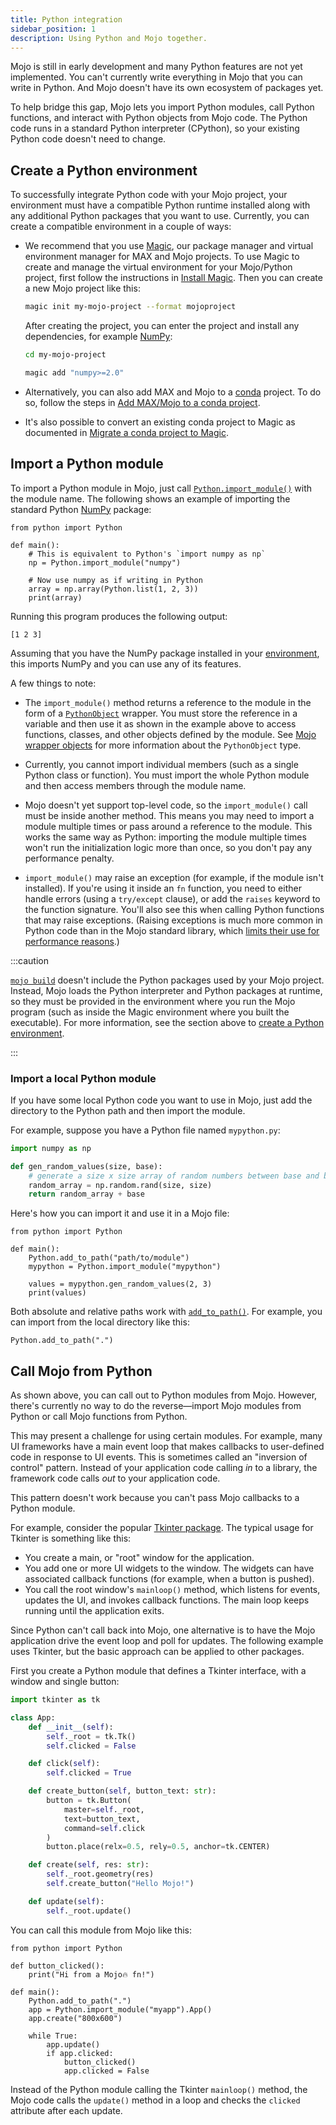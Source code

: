 ```yaml
---
title: Python integration
sidebar_position: 1
description: Using Python and Mojo together.
---
```


Mojo is still in early development and many Python features are not yet
implemented. You can't currently write everything in Mojo that you can write in
Python. And Mojo doesn't have its own ecosystem of packages yet.

To help bridge this gap, Mojo lets you import Python modules, call Python
functions, and interact with Python objects from Mojo code. The Python code
runs in a standard Python interpreter (CPython), so your existing Python code
doesn't need to change.

## Create a Python environment

To successfully integrate Python code with your Mojo project, your environment
must have a compatible Python runtime installed along with any additional
Python packages that you want to use. Currently, you can create a compatible
environment in a couple of ways:

* We recommend that you use [Magic](/magic), our package manager and
  virtual environment manager for MAX and Mojo projects. To use Magic to create
  and manage the virtual environment for your Mojo/Python project, first
  follow the instructions in [Install Magic](/magic/#install-magic).
  Then you can create a new Mojo project like this:

  ```sh
  magic init my-mojo-project --format mojoproject
  ```

  After creating the project, you can enter the project and install any
  dependencies, for example [NumPy](https://numpy.org/):

  ```sh
  cd my-mojo-project
  ```

  ```sh
  magic add "numpy>=2.0"
  ```

* Alternatively, you can also add MAX and Mojo to a
  [conda](https://docs.conda.io/projects/conda/en/latest/index.html) project.
  To do so, follow the steps in [Add MAX/Mojo to a conda project](/magic/conda).

* It's also possible to convert an existing conda project to Magic as documented
  in [Migrate a conda project to Magic](/magic/#migrate-a-conda-project-to-magic).

## Import a Python module

To import a Python module in Mojo, just call
[`Python.import_module()`](/mojo/stdlib/python/python/Python#import_module)
with the module name. The following shows an example of importing the standard
Python [NumPy](https://numpy.org/) package:

```mojo
from python import Python

def main():
    # This is equivalent to Python's `import numpy as np`
    np = Python.import_module("numpy")

    # Now use numpy as if writing in Python
    array = np.array(Python.list(1, 2, 3))
    print(array)
```

Running this program produces the following output:

```
[1 2 3]
```

Assuming that you have the NumPy package installed in your
[environment](#create-a-python-environment), this imports NumPy and you can use any
of its features.

A few things to note:

* The `import_module()` method returns a reference to the module in the form of
  a [`PythonObject`](/mojo/stdlib/python/python_object/PythonObject)
  wrapper. You must store the reference in a variable and then use it as shown
  in the example above to access functions, classes, and other objects defined
  by the module. See [Mojo wrapper objects](/mojo/manual/python/types#mojo-wrapper-objects)
  for more information about the `PythonObject` type.

* Currently, you cannot import individual members (such as a single Python class
  or function). You must import the whole Python module and then access members
  through the module name.

* Mojo doesn't yet support top-level code, so the `import_module()` call must
  be inside another method. This means you may need to import a module multiple
  times or pass around a reference to the module. This works the same way as
  Python: importing the module multiple times won't run the initialization
  logic more than once, so you don't pay any performance penalty.

* `import_module()` may raise an exception (for example, if the module isn't
  installed). If you're using it inside an `fn` function, you need to either
  handle errors (using a `try/except` clause), or add the `raises` keyword to
  the function signature. You'll also see this when calling Python functions
  that may raise exceptions. (Raising exceptions is much more common in Python
  code than in the Mojo standard library, which
  [limits their use for performance reasons](/mojo/roadmap#the-standard-library-has-limited-exceptions-use).)

:::caution

[`mojo build`](/mojo/cli/build) doesn't include the Python packages used by
your Mojo project. Instead, Mojo loads the Python interpreter and Python
packages at runtime, so they must be provided in the environment where you run
the Mojo program (such as inside the Magic environment where you built the
executable). For more information, see the section above to [create a Python
environment](#create-a-python-environment).

:::

### Import a local Python module

If you have some local Python code you want to use in Mojo, just add
the directory to the Python path and then import the module.

For example, suppose you have a Python file named `mypython.py`:

```python title="mypython.py"
import numpy as np

def gen_random_values(size, base):
    # generate a size x size array of random numbers between base and base+1
    random_array = np.random.rand(size, size)
    return random_array + base
```

Here's how you can import it and use it in a Mojo file:

```mojo title="main.mojo"
from python import Python

def main():
    Python.add_to_path("path/to/module")
    mypython = Python.import_module("mypython")

    values = mypython.gen_random_values(2, 3)
    print(values)
```

Both absolute and relative paths work with
[`add_to_path()`](/mojo/stdlib/python/python/Python#add_to_path). For example,
you can import from the local directory like this:

```mojo
Python.add_to_path(".")
```

## Call Mojo from Python

As shown above, you can call out to Python modules from Mojo. However, there's
currently no way to do the reverse—import Mojo modules from Python or call Mojo
functions from Python.

This may present a challenge for using certain modules. For example, many UI
frameworks have a main event loop that makes callbacks to user-defined code
in response to UI events. This is sometimes called an "inversion of control"
pattern. Instead of your application code calling *in* to a library, the
framework code calls *out* to your application code.

This pattern doesn't work because you can't pass Mojo callbacks to a Python
module.

For example, consider the popular [Tkinter package](https://docs.python.org/3/library/tkinter.html).
The typical usage for Tkinter is something like this:

* You create a main, or "root" window for the application.
* You add one or more UI widgets to the window. The widgets can have associated
  callback functions (for example, when a button is pushed).
* You call the root window's `mainloop()` method, which listens for events,
  updates the UI, and invokes callback functions. The main loop keeps running
  until the application exits.

Since Python can't call back into Mojo, one alternative is to have the Mojo
application drive the event loop and poll for updates. The following example
uses Tkinter, but the basic approach can be applied to other packages.

First you create a Python module that defines a Tkinter interface, with a window
and single button:

```python title="myapp.py"
import tkinter as tk

class App:
    def __init__(self):
        self._root = tk.Tk()
        self.clicked = False

    def click(self):
        self.clicked = True

    def create_button(self, button_text: str):
        button = tk.Button(
            master=self._root,
            text=button_text,
            command=self.click
        )
        button.place(relx=0.5, rely=0.5, anchor=tk.CENTER)

    def create(self, res: str):
        self._root.geometry(res)
        self.create_button("Hello Mojo!")

    def update(self):
        self._root.update()
```

You can call this module from Mojo like this:

```mojo title="main.mojo"
from python import Python

def button_clicked():
    print("Hi from a Mojo🔥 fn!")

def main():
    Python.add_to_path(".")
    app = Python.import_module("myapp").App()
    app.create("800x600")

    while True:
        app.update()
        if app.clicked:
            button_clicked()
            app.clicked = False
```

Instead of the Python module calling the Tkinter `mainloop()` method, the Mojo
code calls the `update()` method in a loop and checks the `clicked` attribute
after each update.
